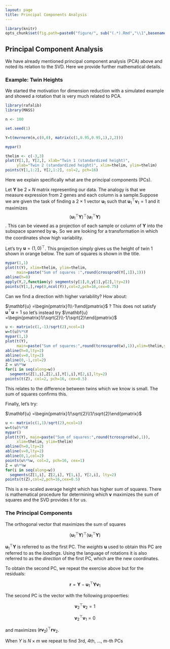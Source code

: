 ```yaml
---
layout: page
title: Principal Components Analysis
---
```


```r
library(knitr)
opts_chunk$set(fig.path=paste0("figure/", sub("(.*).Rmd","\\1",basename(knitr:::knit_concord$get('infile'))), "-"))
```

## Principal Component Analysis 

We have already mentioned principal component analysis (PCA) above and noted its relation to the SVD. Here we provide further mathematical details. 

### Example: Twin Heights

We started the motivation for dimension reduction with a simulated example and showed a rotation that is  very much related to PCA.


```r
library(rafalib)
library(MASS)

n <- 100

set.seed(1)

Y=t(mvrnorm(n,c(0,0), matrix(c(1,0.95,0.95,1),2,2)))

mypar()

thelim <- c(-3,3)
plot(Y[1,], Y[2,], xlab="Twin 1 (standardized height)", 
     ylab="Twin 2 (standardized height)", xlim=thelim, ylim=thelim)
points(Y[1,1:2], Y[2,1:2], col=2, pch=16)
```

Here we explain specifically what are the principal components (PCs).

Let $\mathbf{Y}$ be $2 \times N$ matrix representing our data. The analogy is that we measure expression from 2 genes and each column is a sample.Suppose we are given the task of finding a  $2 \times 1$ vector $\mathbf{u}_1$ such that $\mathbf{u}_1^\top \mathbf{v}_1 = 1$
and it maximizes $$(\mathbf{u}_1^\top\mathbf{Y})^\top (\mathbf{u}_1^\top\mathbf{Y})$$. This can be viewed as a projection of each sample or column of $\mathbf{Y}$ into the subspace spanned by $\mathbf{u}_1$. So we are looking for a transformation in which the coordinates show high variability.

Let's try $\mathbf{u}=(1,0)^\top$. This projection simply gives us the height of twin 1 shown in orange below. The sum of squares is shown in the title.

```r
mypar(1,1)
plot(t(Y), xlim=thelim, ylim=thelim,
     main=paste("Sum of squares :",round(crossprod(Y[,1]),1)))
abline(h=0)
apply(Y,2,function(y) segments(y[1],0,y[1],y[2],lty=2))
points(Y[1,],rep(0,ncol(Y)),col=2,pch=16,cex=0.75)
```

Can we find a direction with higher variability? How about:

$\mathbf{u} =\begin{pmatrix}1\\-1\end{pmatrix}$ ? This does not satisfy $\mathbf{u}^\top\mathbf{u}= 1$ so let's instead try
$\mathbf{u} =\begin{pmatrix}1/\sqrt{2}\\-1/\sqrt{2}\end{pmatrix}$ 

```r
u <- matrix(c(1,-1)/sqrt(2),ncol=1)
w=t(u)%*%Y
mypar(1,1)
plot(t(Y),
     main=paste("Sum of squares:",round(tcrossprod(w),1)),xlim=thelim,ylim=thelim)
abline(h=0,lty=2)
abline(v=0,lty=2)
abline(0,-1,col=2)
Z = u%*%w
for(i in seq(along=w))
  segments(Z[1,i],Z[2,i],Y[1,i],Y[2,i],lty=2)
points(t(Z), col=2, pch=16, cex=0.5)
```

This relates to the difference between twins which we know is small. The sum of squares confirms this.

Finally, let's try:

$\mathbf{u} =\begin{pmatrix}1/\sqrt{2}\\1/\sqrt{2}\end{pmatrix}$ 

```r
u <- matrix(c(1,1)/sqrt(2),ncol=1)
w=t(u)%*%Y
mypar()
plot(t(Y), main=paste("Sum of squares:",round(tcrossprod(w),1)),
     xlim=thelim, ylim=thelim)
abline(h=0,lty=2)
abline(v=0,lty=2)
abline(0,1,col=2)
points(u%*%w, col=2, pch=16, cex=1)
Z = u%*%w
for(i in seq(along=w))
  segments(Z[1,i], Z[2,i], Y[1,i], Y[2,i], lty=2)
points(t(Z),col=2,pch=16,cex=0.5)
```

This is a re-scaled average height which has higher sum of squares. There is mathematical procedure for determining which $\mathbf{v}$ maximizes the sum of squares and the SVD provides it for us.

### The Principal Components

The orthogonal vector that maximizes the sum of squares

$$(\mathbf{u}_1^\top\mathbf{Y})^\top(\mathbf{u}_1^\top\mathbf{Y})$$ 

$\mathbf{u}_1^\top\mathbf{Y}$ is referred to as the first PC. The _weights_ $\mathbf{u}$ used to obtain this PC are referred to as the _loadings_. Using  the language of rotations it is also referred to as the _direction_ of the first PC, which are the new coordinates.

To obtain the second PC, we repeat the exercise above but for the residuals:

$$\mathbf{r} = \mathbf{Y} - \mathbf{u}_1^\top \mathbf{Yv}_1 $$

The second PC is the vector with the following propoerties: 

$$ \mathbf{v}_2^\top \mathbf{v}_2=1$$

$$ \mathbf{v}_2^\top \mathbf{v}_1=0$$ 

and maximizes  $(\mathbf{rv}_2)^\top \mathbf{rv}_2$.

When $Y$ is $N \times m$ we repeat to find 3rd, 4th, ..., m-th PCs



